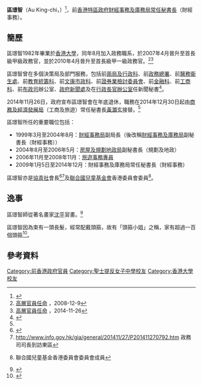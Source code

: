 '''區璟智'''（Au King-chi，{{bd|1959年|12月26日}}）{{GBSHK}}{{JP}}<ref>{{Cite web |url=http://www.info.gov.hk/gia/general/201407/01/P201406300945.htm |title=2014年授勳名單 |accessdate=2014-08-01 |archive-date=2014-08-10 |archive-url=https://web.archive.org/web/20140810005235/http://www.info.gov.hk/gia/general/201407/01/P201406300945.htm |dead-url=no }}</ref>，前[[香港特區政府|香港特區政府]][[財經事務及庫務局|財經事務及庫務局]][[常任秘書長|常任秘書長]]（財經事務）。

==簡歷==
區璟智1982年畢業於[[香港大學|香港大學]]，同年8月加入政務職系，於2007年4月晉升至首長級甲級政務官，並於2010年4月晉升至首長級甲一級政務官。<ref>[http://www.info.gov.hk/gia/general/200812/09/P200812090152.htm 高層官員任命] {{Wayback|url=http://www.info.gov.hk/gia/general/200812/09/P200812090152.htm |date=20140810005024 }}，2008-12-9</ref><ref name="#1">[http://www.info.gov.hk/gia/general/201411/26/P201411260615.htm 高層官員任命] {{Wayback|url=http://www.info.gov.hk/gia/general/201411/26/P201411260615.htm |date=20141128190742 }}，2014-11-26</ref>

區璟智曾在多個決策局及部門服務，包括前[[兩局及行政科|兩局及行政科]]、前[[政務總署|政務總署]]、前[[醫務衞生處|醫務衞生處]]、前[[教育統籌科|教育統籌科]]、前[[文康市政科|文康市政科]]、前[[證券業檢討委員會|證券業檢討委員會]]、前[[金融科|金融科]]、前[[工商科|工商科]]、前[[布政司|布政司]]辦公室、[[政府新聞處|政府新聞處]]及在[[香港特別行政區行政長官辦公室|行政長官辦公室]]任新聞秘書<ref>{{Cite web |url=http://news.now.com/home/local/player?newsId=63053 |title=政情：前副局長黃靜文有意跳入商界 NOW新聞 |accessdate=2014-08-01 |archive-date=2014-08-08 |archive-url=https://web.archive.org/web/20140808033649/http://news.now.com/home/local/player?newsId=63053 |dead-url=no }}</ref>。

2014年11月26日，政府宣布區璟智會在年底退休，職務在2014年12月30日起由[[商務及經濟發展局|商務及經濟發展局]]（工商及旅遊）常任秘書長[[黃灝玄|黃灝玄]]接替。<ref name="#1"/>

區璟智所任的重要職位包括：

*1999年3月至2004年8月：[[財經事務局|財經事務局]]副局長（後改稱[[財經事務及庫務局|財經事務及庫務局]]副秘書長（財經事務））
*2004年8月至2006年5月：[[房屋及規劃地政局|房屋及規劃地政局]]副秘書長（規劃及地政）
*2006年11月至2008年11月：[[旅遊事務署|旅遊事務專員]]
*2009年1月5日至2014年12月：財經事務及庫務局常任秘書長（財經事務）

區璟智亦是[[協青社|協青社]]會長<ref>{{Cite web |url=http://www.youthoutreach.org.hk/about7.html |title=存档副本 |accessdate=2014-12-25 |archive-date=2014-12-25 |archive-url=https://web.archive.org/web/20141225113103/http://www.youthoutreach.org.hk/about7.html |dead-url=no }}</ref><ref>http://www.info.gov.hk/gia/general/201411/27/P201411270792.htm {{Wayback|url=http://www.info.gov.hk/gia/general/201411/27/P201411270792.htm |date=20141225113722 }} 政務司司長到訪東區</ref>及[[聯合國兒童基金會|聯合國兒童基金會]]香港委員會委員<ref>{{cite web |url=http://www.unicef.org.hk/tc/about-us/leadership |title=存档副本 |accessdate=2015-02-15 |deadurl=yes |archiveurl=https://web.archive.org/web/20150215161353/http://www.unicef.org.hk/tc/about-us/leadership |archivedate=2015-02-15 }} 聯合國兒童基金香港委員會委員會成員</ref>。

== 逸事 ==
區璟智師從著名畫家[[沈平|沈平]]習畫。<ref>{{cite news |first= |last= |authorlink= |coauthors= |title=政壇：區璟智「高水皮」畫作參展 |url=http://the-sun.on.cc/cnt/news/20140330/00408_004.html |work= |publisher=太陽報 |date=2014年3月30日 |accessdate=2014-11-27 |archive-date=2014-08-12 |archive-url=https://web.archive.org/web/20140812052644/http://the-sun.on.cc/cnt/news/20140330/00408_004.html |dead-url=no }}</ref>

區璟智因為束有一頭長髮，經常配戴頭箍，故有「頭箍小姐」之稱，家有超過一百個頭箍<ref>{{cite news |first= |last= |authorlink= |coauthors= |title=區璟智退休後續拯救邊青 |url=http://news.mingpao.com/pns/區璟智退休後續拯救邊青/web_tc/article/20141225/s00004/1419444855434 |work= |publisher=明報 |date=2014年12月25日 |accessdate=2014-12-25 |archive-date=2016-03-04 |archive-url=https://web.archive.org/web/20160304193410/http://news.mingpao.com/pns/%E5%8D%80%E7%92%9F%E6%99%BA%E9%80%80%E4%BC%91%E5%BE%8C%E7%BA%8C%E6%8B%AF%E6%95%91%E9%82%8A%E9%9D%92/web_tc/article/20141225/s00004/1419444855434 |dead-url=no }}</ref>。


{{start box}}
{{s-gov}}
{{s-before|[[何鑄明|何鑄明]]}}
{{s-title|[[財經事務及庫務局|財經事務及庫務局常任秘書長（財經事務）]]|2009年—2014年}}
{{s-after|[[黃灝玄|黃灝玄]]}}
{{s-before|[[鄭汝樺|鄭汝樺]]}}
{{s-title|[[旅遊事務署|旅遊事務專員]]|2006年—2009年}}
{{s-after|[[方舜文|方舜文]]}}
{{end box}}


==參考資料==
<references/>


[[Category:前香港政府官員|Category:前香港政府官員]]
[[Category:聖士提反女子中學校友|Category:聖士提反女子中學校友]]
[[Category:香港大學校友|Category:香港大學校友]]
